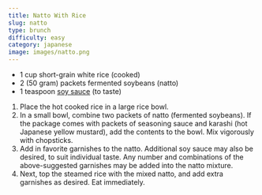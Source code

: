 ```yaml
---
title: Natto With Rice
slug: natto
type: brunch
difficulty: easy
category: japanese
image: images/natto.png
---
```


<RecipeLayout>

- 1 cup short-grain white rice (cooked)
- 2 (50 gram) packets fermented soybeans (natto)
- 1 teaspoon [soy sauce](https://www.thespruceeats.com/soy-sauce-information-694709) (to taste)

1. Place the hot cooked rice in a large rice bowl.
2. In a small bowl, combine two packets of natto (fermented soybeans). If the package comes with packets of seasoning sauce and karashi (hot Japanese yellow mustard), add the contents to the bowl. Mix vigorously with chopsticks.
3. Add in favorite garnishes to the natto. Additional soy sauce may also be desired, to suit individual taste. Any number and combinations of the above-suggested garnishes may be added into the natto mixture.
4. Next, top the steamed rice with the mixed natto, and add extra garnishes as desired. Eat immediately.

</RecipeLayout>
